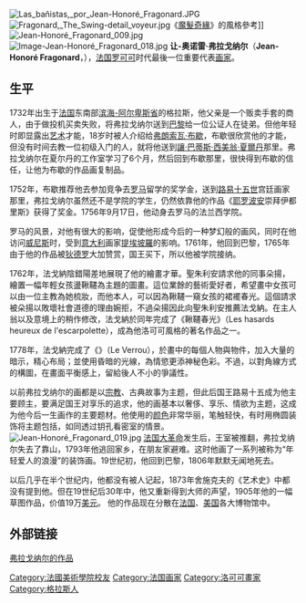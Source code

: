 {{noteTA
|T=zh-tw:尙-歐諾黑·福拉歌那; zh-cn:让-奥诺雷·弗拉戈纳尔;
|1=zh-tw:尙-歐諾黑·福拉歌那; zh-cn:让-奥诺雷·弗拉戈纳尔;
|2=zh-tw:福拉歌那; zh-hant:法戈納; zh-cn:弗拉戈纳尔;
|3=zh-tw:歐諾黑; zh-cn:奥诺雷;
|4=zh-tw:法蘭索瓦·布雪; zh-cn:弗朗索瓦·布歇;
|5=zh-tw:布雪; zh-cn:布歇;
|6=zh-tw:尙·巴蒂斯·西美翁·夏丹; zh-cn:让·巴蒂斯·西美翁·夏尔丹; zh:讓·巴蒂斯·西美翁·夏爾丹;
|7=zh-tw:夏丹; zh-cn:夏尔丹;
}}

[[File:Las_bañistas,_por_Jean-Honoré_Fragonard.JPG|right]]
[[File:Fragonard,_The_Swing-detail_voyeur.jpg|thumb]]《[[魔髮奇緣|魔髮奇緣]]》的風格參考]]
[[File:Jean-Honoré_Fragonard_009.jpg|thumb]]
[[File:Image-Jean-Honoré_Fragonard_018.jpg|right]]
'''让-奥诺雷·弗拉戈纳尔'''（'''Jean-Honoré Fragonard'''，{{bd|1732年|4月5日|1806年|8月22日}}），[[法国|法国]][[罗可可|罗可可]]时代最後一位重要代表[[画家|画家]]。

==生平==
1732年出生于[[法国|法国]]东南部[[滨海-阿尔卑斯省|滨海-阿尔卑斯省]]的格拉斯，他父亲是一个贩卖手套的商人，由于做投机买卖失败，将弗拉戈纳尔送到[[巴黎|巴黎]]给一位公证人在徒弟。但他年轻时即显露出[[艺术|艺术]]才能，18岁时被人介绍给[[弗朗索瓦·布歇|弗朗索瓦·布歇]]，布歇很欣赏他的才能，但没有时间去教一位初级入门的人，就将他送到[[讓·巴蒂斯·西美翁·夏爾丹|讓·巴蒂斯·西美翁·夏爾丹]]那里。弗拉戈纳尔在夏尔丹的工作室学习了6个月，然后回到布歇那里，很快得到布歇的信任，让他为布歇的作品画复制品。

1752年，布歇推荐他去参加竞争去[[罗马|罗马]]留学的奖学金，送到[[路易十五世|路易十五世]]宫廷画家那里，弗拉戈纳尔虽然还不是学院的学生，仍然依靠他的作品《[[耶罗波安|耶罗波安]]崇拜伊都里斯》获得了奖金。1756年9月17日，他动身去罗马的法兰西学院。

罗马的风景，对他有很大的影响，促使他形成今后的一种梦幻般的画风，同时在他访问[[威尼斯|威尼斯]]时，受到[[意大利|意大利]]画家[[喬凡尼·巴蒂斯塔·提埃坡羅|提埃坡羅]]的影响。1761年，他回到巴黎，1765年由于他的作品被[[狄德罗|狄德罗]]大加赞赏，国王买下，所以他被学院接纳。

1762年，法戈納陰錯陽差地展現了他的繪畫才華。聖朱利安請求他的同事朵揚，繪置一幅年輕女孩盪鞦韆為主題的圖畫。這位業餘的藝術愛好者，希望畫中女孩可以由一位主教為她梳妝，而他本人，可以因為鞦韆一窺女孩的裙襬春光。這個請求被朵揚以敗壞社會道德的理由婉拒，不過朵揚因此向聖朱利安推薦法戈納。在主人翁以及意境上的稍作修改，法戈納於同年完成了《鞦韆春光》（Les hasards heureux de l'escarpolette），成為他洛可可風格的著名作品之一。

1778年，法戈納完成了《{{le|門閂 (弗拉戈納爾)|The Lock (Fragonard)|門閂}}》（Le Verrou），於畫中的每個人物與物件，加入大量的暗示，精心布局；並使用昏暗的光線，為情慾更添神秘色彩。不過，以對角線方式的構圖，在畫面平衡感上，留給後人不小的爭議性。

以前弗拉戈纳尔的画都是以[[宗教|宗教]]、古典故事为主题，但此后国王路易十五成为他主要顾主，要满足国王对享乐的追求，他的画基本以奢侈、享乐、情欲为主题，这成为他今后一生画作的主要题材。他使用的[[颜色|颜色]]非常华丽，笔触轻快，有时用椭圆装饰将主题包括，如同透过钥孔看密室的情景。
[[File:Jean-Honoré_Fragonard_019.jpg|left]]
[[法国大革命|法国大革命]]发生后，王室被推翻，弗拉戈纳尔失去了靠山，1793年他逃回家乡，在朋友家避难。这时他画了一系列被称为“年轻爱人的浪漫”的装饰画。19世纪初，他回到巴黎，1806年默默无闻地死去。

以后几乎在半个世纪内，他都没有被人记起，1873年舍施克夫的《艺术史》中都没有提到他。但在19世纪后30年中，他又重新得到大师的声望，1905年他的一幅草图作品，价值19万[[美元|美元]]。
他的作品现在分散在[[法国|法国]]、[[美国|美国]]各大博物馆中。

== 外部链接 ==
[http://www.wga.hu/frames-e.html?/html/ 弗拉戈纳尔的作品]{{Wayback|url=http://www.wga.hu/frames-e.html?%2Fhtml%2F |date=20200615170111 }}

{{Commonscat|Jean-Honoré Fragonard}}

{{Authority control}}
{{DEFAULTSORT:Fragonard, Jean-Honore}}
[[Category:法國美術學院校友|Category:法國美術學院校友]]
[[Category:法国画家|Category:法国画家]]
[[Category:洛可可畫家|Category:洛可可畫家]]
[[Category:格拉斯人|Category:格拉斯人]]